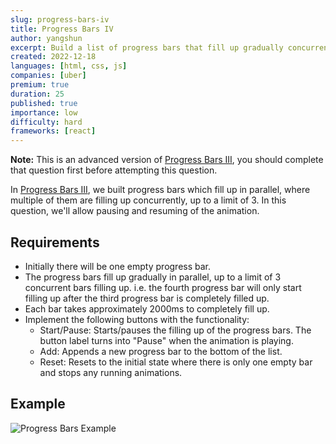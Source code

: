 ```yaml
---
slug: progress-bars-iv
title: Progress Bars IV
author: yangshun
excerpt: Build a list of progress bars that fill up gradually concurrently, up to a limit of 3 and allows for pausing and resuming
created: 2022-12-18
languages: [html, css, js]
companies: [uber]
premium: true
duration: 25
published: true
importance: low
difficulty: hard
frameworks: [react]
---
```


**Note:** This is an advanced version of [Progress Bars III](/questions/user-interface/progress-bars-iii), you should complete that question first before attempting this question.

In [Progress Bars III](/questions/user-interface/progress-bars-iii), we built progress bars which fill up in parallel, where multiple of them are filling up concurrently, up to a limit of 3. In this question, we'll allow pausing and resuming of the animation.

## Requirements

- Initially there will be one empty progress bar.
- The progress bars fill up gradually in parallel, up to a limit of 3 concurrent bars filling up. i.e. the fourth progress bar will only start filling up after the third progress bar is completely filled up.
- Each bar takes approximately 2000ms to completely fill up.
- Implement the following buttons with the functionality:
  - Start/Pause: Starts/pauses the filling up of the progress bars. The button label turns into "Pause" when the animation is playing.
  - Add: Appends a new progress bar to the bottom of the list.
  - Reset: Resets to the initial state where there is only one empty bar and stops any running animations.

## Example

![Progress Bars Example](/img/questions/progress-bars-iv/progress-bars-example.png)
